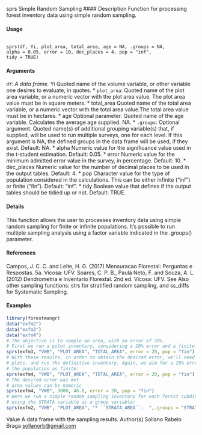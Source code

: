 sprs Simple Random Sampling
#### Description
Function for processing forest inventory data using simple random sampling.

#### Usage
<pre><code>
sprs(df, Yi, plot_area, total_area, age = NA, .groups = NA,
alpha = 0.05, error = 10, dec_places = 4, pop = "inf",
tidy = TRUE)
</code></pre>

#### Arguments 

*``df``: A data frame.
* Yi Quoted name of the volume variable, or other variable one desires to evaluate, in quotes.
* `` plot_area``:  Quoted name of the plot area variable, or a numeric vector with the plot area value. The plot area value must be in square meters.
* total_area Quoted name of the total area variable, or a numeric vector with the total area value.The total area value must be in hectares.
* age Optional parameter. Quoted name of the age variable. Calculates the average age supplied. NA.
* ``.groups``: Optional argument. Quoted name(s) of additional grouping variable(s) that, if supplied, will be used to run multiple surveys, one for each level. If this argument is NA, the defined groups in the data frame will be used, if they exist. Default: NA.
* alpha Numeric value for the significance value used in the t-student estimation. Default: 0.05.
* error Numeric value for the minimum admitted error value in the survey, in percentage. Default: 10.
* dec_places Numeric value for the number of decimal places to be used in the output tables. Default: 4.
* pop Character value for the type of population considered in the calculations. This can be either infinite ("inf") or finite ("fin"). Default: "inf".
* tidy Boolean value that defines if the output tables should be tidied up or not. Default: TRUE.

#### Details
This function allows the user to processes inventory data using simple random sampling for finite or
infinite populations. It’s possible to run multiple sampling analysis using a factor variable indicated
in the .groups() parameter.

#### References

Campos, J. C. C. and Leite, H. G. (2017) Mensuracao Florestal: Perguntas e Respostas. 5a. Vicosa:
UFV.
Soares, C. P. B., Paula Neto, F. and Souza, A. L. (2012) Dendrometria e Inventario Florestal. 2nd
ed. Vicosa: UFV.
See Also
other sampling functions: strs for stratified random sampling, and ss_diffs for Systematic Sampling.

#### Examples

```r
library(forestmangr)
data("exfm2")
data("exfm3")
data("exfm4")
# The objective is to sample an area, with an error of 20%.
# First we run a pilot inventory, considering a 20% error and a finite population:
sprs(exfm3, "VWB", "PLOT_AREA", "TOTAL_AREA", error = 20, pop = "fin")
# With these results, in order to obtain the desired error, we'll need to sample new
# plots, and run the definitive inventory. Again, we aim for a 20% error, and consider
# the population as finite:
sprs(exfm4, "VWB", "PLOT_AREA", "TOTAL_AREA", error = 20, pop = "fin")
# The desired error was met
# area values can be numeric
sprs(exfm4, "VWB", 3000, 46.8, error = 20, pop = "fin")
# Here we run a simple random sampling inventory for each forest subdivision,
# using the STRATA variable as a group variable:
sprs(exfm2, "VWB", "PLOT_AREA", "* ``STRATA_AREA``:  ",.groups = "STRATA" ,error = 20, pop = "fin")
```

Value
A data frame with the sampling results.
Author(s)
Sollano Rabelo Braga <sollanorb@gmail.com>
